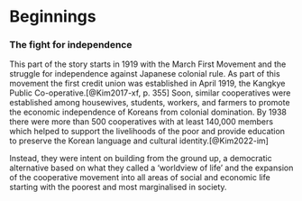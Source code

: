 # Beginnings



### The fight for independence {.unnumbered}

This part of the story starts in 1919 with the March First Movement and the struggle for independence against Japanese colonial rule. As part of this movement the first credit union was established in April 1919, the Kangkye Public Co-operative.[@Kim2017-xf, p. 355] Soon, similar cooperatives were established among housewives, students, workers, and farmers to promote the economic independence of Koreans from colonial domination. By 1938 there were more than 500 cooperatives with at least 140,000 members which helped to support the livelihoods of the poor and provide education to preserve the Korean language and cultural identity.[@Kim2022-im]



Instead, they were intent on building from the ground up, a democratic alternative based on what they called a 'worldview of life' and the expansion of the cooperative movement into all areas of social and economic life starting with the poorest and most marginalised in society.

